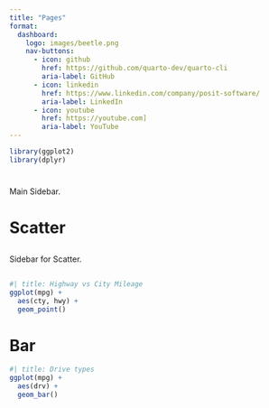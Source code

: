 ```yaml
---
title: "Pages"
format:
  dashboard:
    logo: images/beetle.png
    nav-buttons:
      - icon: github
        href: https://github.com/quarto-dev/quarto-cli
        aria-label: GitHub
      - icon: linkedin
        href: https://www.linkedin.com/company/posit-software/
        aria-label: LinkedIn
      - icon: youtube
        href: https://youtube.com]
        aria-label: YouTube
---
```


```r
library(ggplot2)
library(dplyr)
```

#  {.sidebar}

Main Sidebar.

# Scatter

##  {.sidebar}

Sidebar for Scatter.

## 

```r
#| title: Highway vs City Mileage
ggplot(mpg) + 
  aes(cty, hwy) +
  geom_point()
```

# Bar

```r
#| title: Drive types
ggplot(mpg) +
  aes(drv) +
  geom_bar()
```
